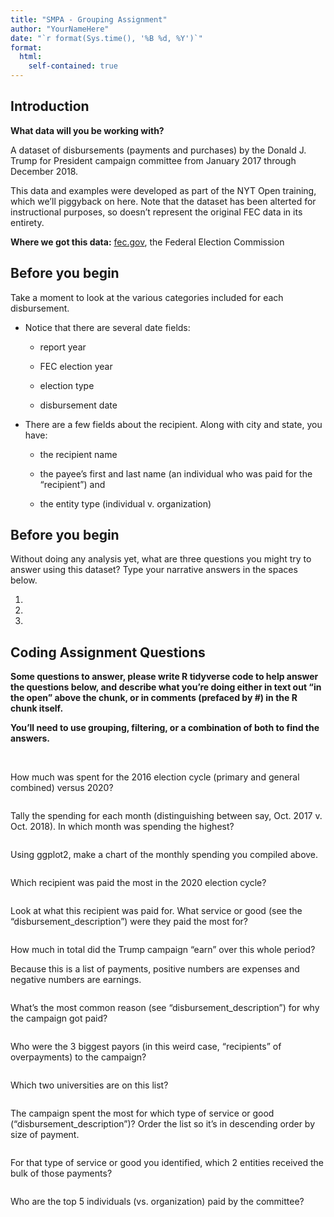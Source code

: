 ```yaml
---
title: "SMPA - Grouping Assignment"
author: "YourNameHere"
date: "`r format(Sys.time(), '%B %d, %Y')`"
format:
  html:
    self-contained: true
---
```


## Introduction

**What data will you be working with?**

A dataset of disbursements (payments and purchases) by the Donald J. Trump for President campaign committee from January 2017 through December 2018.

This data and examples were developed as part of the NYT Open training, which we'll piggyback on here. Note that the dataset has been alterted for instructional purposes, so doesn't represent the original FEC data in its entirety.

**Where we got this data:** [fec.gov](https://www.fec.gov/data/disbursements/?two_year_transaction_period=2018&cycle=2018&data_type=processed&committee_id=C00580100&min_date=01%2F01%2F2017&max_date=12%2F31%2F2018&line_number=F3P-23), the Federal Election Commission

## Before you begin

Take a moment to look at the various categories included for each disbursement.

-   Notice that there are several date fields:

    -   report year

    -   FEC election year

    -   election type

    -   disbursement date

-   There are a few fields about the recipient. Along with city and state, you have:

    -   the recipient name

    -   the payee's first and last name (an individual who was paid for the "recipient") and

    -   the entity type (individual v. organization)

## Before you begin

Without doing any analysis yet, what are three questions you might try to answer using this dataset? Type your narrative answers in the spaces below.

1.  

2.  

3.  

## Coding Assignment Questions

**Some questions to answer, please write R tidyverse code to help answer the questions below, and describe what you're doing either in text out "in the open" above the chunk, or in comments (prefaced by #) in the R chunk itself.**

**You'll need to use grouping, filtering, or a combination of both to find the answers.**

<br>

How much was spent for the 2016 election cycle (primary and general combined) versus 2020?

```r






```

Tally the spending for each month (distinguishing between say, Oct. 2017 v. Oct. 2018). In which month was spending the highest?

```r






```

Using ggplot2, make a chart of the monthly spending you compiled above.

```r






```

Which recipient was paid the most in the 2020 election cycle?

```r






```

Look at what this recipient was paid for. What service or good (see the "disbursement_description") were they paid the most for?

```r






```

How much in total did the Trump campaign "earn" over this whole period?

Because this is a list of payments, positive numbers are expenses and negative numbers are earnings.

```r






```

What's the most common reason (see "disbursement_description") for why the campaign got paid?

```r






```

Who were the 3 biggest payors (in this weird case, "recipients" of overpayments) to the campaign?

```r






```

Which two universities are on this list?

```r






```

The campaign spent the most for which type of service or good ("disbursement_description")? Order the list so it's in descending order by size of payment.

```r






```

For that type of service or good you identified, which 2 entities received the bulk of those payments?

```r






```

Who are the top 5 individuals (vs. organization) paid by the committee?

```r






```
